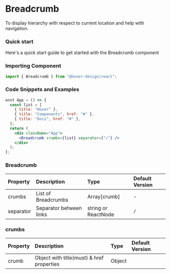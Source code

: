# Breadcrumb

To display hierarchy with respect to current location and help with navigation.

### Quick start

Here's a quick start guide to get started with the Breadcrumb component

### Importing Component

```jsx
import { Breadcrumb } from "@hover-design/react";
```

### Code Snippets and Examples


```jsx
onst App = () => {
  const list = [
    { title: "Hover" },
    { title: "Components", href: "#" },
    { title: "Docs", href: "#" },
  ];
  return (
    <div className="App">
      <Breadcrumb crumbs={list} separator={"/"} />
    </div>
  );
};
```

### Breadcrumb

| Property  | Description             | Type                | Default Version |
| :-------- | :---------------------- | :------------------ | :-------------- |
| crumbs    | List of Breadcrumbs     | Array[crumb]        | -               |
| separator | Separator between links | string or ReactNode | `/`             |

### crumbs

| Property | Description                               | Type   | Default Version |
| :------- | :---------------------------------------- | :----- | :-------------- |
| crumb    | Object with title(must) & href properties | Object |                 |
